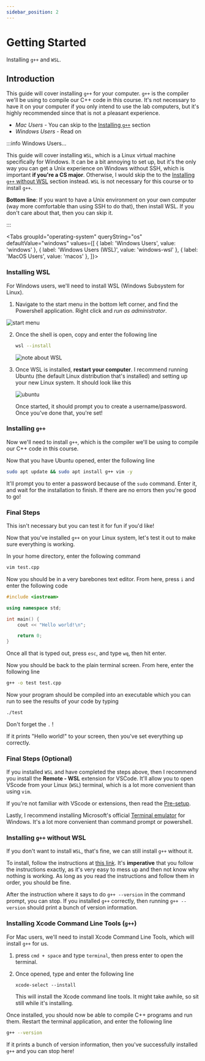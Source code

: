 ```yaml
---
sidebar_position: 2
---
```



# Getting Started

Installing `g++` and `WSL`.

## Introduction

This guide will cover installing `g++` for your computer. `g++` is the compiler we'll be using to compile our C++ code in this course. It's not necessary to have it on your computer if you only intend to use the lab computers, but it's highly recommended since that is not a pleasant experience.

- _Mac Users_ - You can skip to the [Installing `g++`](/cs102-writeups/docs/general/info?os=macos#installing-xcode-command-line-tools-g) section
- _Windows Users_ - Read on

:::info Windows Users...

This guide will cover installing `WSL`, which is a Linux virtual machine specifically for Windows. It can be a bit annoying to set up, but it's the only way you can get a Unix experience on Windows without SSH, which is important **if you're a CS major**. Otherwise, I would skip the to the [Installing `g++` without WSL](/cs102-writeups/docs/general/info?os=windows-wsl#installing-wsl) section instead. `WSL` is not necessary for this course or to install `g++`.

**Bottom line**: If you want to have a Unix environment on your own computer (way more comfortable than using SSH to do that), then install WSL. If you don't care about that, then you can skip it.

:::

<Tabs
    groupId="operating-system"
    queryString="os"
    defaultValue="windows"
    values={[
        { label: 'Windows Users', value: 'windows' },
        { label: 'Windows Users (WSL)', value: 'windows-wsl' },
        { label: 'MacOS Users', value: 'macos' },
    ]}>
<TabItem value="windows-wsl">

### Installing WSL

For Windows users, we'll need to install WSL (Windows Subsystem for Linux).

1. Navigate to the start menu in the bottom left corner, and find the Powershell application. Right click and _run as administrator_.

![start menu](/info/s1.png)

2. Once the shell is open, copy and enter the following line

   ```bash
   wsl --install
   ```

   ![note about WSL](/info/note1.png)

3. Once WSL is installed, **restart your computer**. I recommend running Ubuntu (the default Linux distribution that's installed) and setting up your new Linux system. It should look like this

   ![ubuntu](/info/s2.png)

   Once started, it should prompt you to create a username/password. Once you've done that, you're set!

### Installing `g++`

Now we'll need to install `g++`, which is the compiler we'll be using to compile our C++ code in this course.

Now that you have Ubuntu opened, enter the following line

```bash
sudo apt update && sudo apt install g++ vim -y
```

It'll prompt you to enter a password because of the `sudo` command. Enter it, and wait for the installation to finish. If there are no errors then you're good to go!

### Final Steps

This isn't necessary but you can test it for fun if you'd like!

Now that you've installed `g++` on your Linux system, let's test it out to make sure everything is working.

In your home directory, enter the following command

```bash
vim test.cpp
```

Now you should be in a very barebones text editor. From here, press `i` and enter the following code

```cpp
#include <iostream>

using namespace std;

int main() {
    cout << "Hello world!\n";

    return 0;
}
```

Once all that is typed out, press `esc`, and type `wq`, then hit enter.

Now you should be back to the plain terminal screen. From here, enter the following line

```bash
g++ -o test test.cpp
```

Now your program should be compiled into an executable which you can run to see the results of your code by typing

```bash
./test
```

Don't forget the `.` !

If it prints "Hello world!" to your screen, then you've set everything up correctly.

### Final Steps (Optional)

If you installed `WSL` and have completed the steps above, then I recommend you install the **Remote - WSL** extension for VSCode. It'll allow you to open VScode from your Linux (`WSL`) terminal, which is a lot more convenient than using `vim`.

If you're not familiar with VScode or extensions, then read the [Pre-setup](/docs/general/pre-setup).

Lastly, I recommend installing Microsoft's official [Terminal emulator](https://www.microsoft.com/en-us/p/windows-terminal/9n0dx20hk701?activetab=pivot:overviewtab) for Windows. It's a lot more convenient than command prompt or powershell.

</TabItem>

<TabItem value="windows">

### Installing `g++` without WSL

If you don't want to install `WSL`, that's fine, we can still install `g++` without it.

To install, follow the instructions at [this link](https://code.visualstudio.com/docs/cpp/config-mingw#_prerequisites). It's **imperative** that you follow the instructions exactly, as it's very easy to mess up and then not know why nothing is working. As long as you read the instructions and follow them in order, you should be fine.

After the instruction where it says to do `g++ --version` in the command prompt, you can stop. If you installed `g++` correctly, then running `g++ --version` should print a bunch of version information.

</TabItem>

<TabItem value="macos">

### Installing Xcode Command Line Tools (`g++`)

For Mac users, we'll need to install Xcode Command Line Tools, which will install `g++` for us.

1. press `cmd + space` and type `terminal`, then press enter to open the terminal.
2. Once opened, type and enter the following line

   ```
   xcode-select --install
   ```

   This will install the Xcode command line tools. It might take awhile, so sit still while it's installing.

Once installed, you should now be able to compile C++ programs and run them. Restart the terminal application, and enter the following line

```bash
g++ --version
```

If it prints a bunch of version information, then you've successfully installed `g++` and you can stop here!

</TabItem></Tabs>
